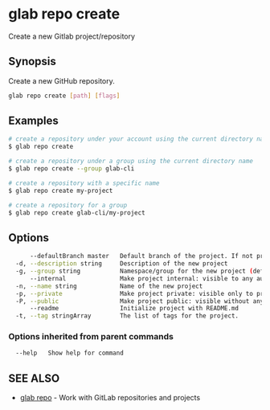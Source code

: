 # glab repo create

Create a new Gitlab project/repository

## Synopsis

Create a new GitHub repository.

```bash
glab repo create [path] [flags]
```

## Examples

```bash
# create a repository under your account using the current directory name
$ glab repo create

# create a repository under a group using the current directory name
$ glab repo create --group glab-cli

# create a repository with a specific name
$ glab repo create my-project

# create a repository for a group
$ glab repo create glab-cli/my-project

```

## Options

```bash
      --defaultBranch master   Default branch of the project. If not provided, master by default.
  -d, --description string     Description of the new project
  -g, --group string           Namespace/group for the new project (defaults to the current user’s namespace)
      --internal               Make project internal: visible to any authenticated user (default)
  -n, --name string            Name of the new project
  -p, --private                Make project private: visible only to project members
  -P, --public                 Make project public: visible without any authentication
      --readme                 Initialize project with README.md
  -t, --tag stringArray        The list of tags for the project.
```

### Options inherited from parent commands

```bash
  --help   Show help for command
```

## SEE ALSO

- [glab repo](./) - Work with GitLab repositories and projects
